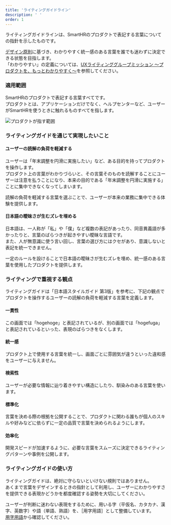 ```yaml
---
title: 'ライティングガイドライン'
description: ' '
order: 1
---
```


ライティングガイドラインは、SmartHRのプロダクトで表記する言葉についての指針を示したものです。

[デザイン原則](/products/principles/)に基づき、わかりやすく統一感のある言葉を誰でも迷わずに決定できる状態を目指します。  
「わかりやすい」の定義については、[UXライティンググループミッション 〜プロダクトを、もっとわかりやすく〜](https://smarthr-inc.docbase.io/posts/2138204)を参照してください。

### 適用範囲
SmartHRのプロダクトで表記する言葉すべてです。  
プロダクトとは、アプリケーションだけでなく、ヘルプセンターなど、ユーザーがSmartHRを使うときに触れるものすべてを指します。

![プロダクトが指す範囲](./images/Contents_Concept.png)

### ライティングガイドを通じて実現したいこと
#### ユーザーの読解の負荷を軽減する
ユーザーは「年末調整を円滑に実施したい」など、ある目的を持ってプロダクトを操作します。  
プロダクト上の言葉がわかりづらいと、その言葉そのものを読解することにユーザーは注意を払うことになり、本来の目的である「年末調整を円滑に実施する」ことに集中できなくなってしまいます。

読解の負荷を軽減する言葉を選ぶことで、ユーザーが本来の業務に集中できる体験を提供します。

#### 日本語の曖昧さが生むズレを埋める
日本語は、一人称が「私」や「僕」など複数の表記があったり、同音異義語が多かったりと、言葉のばらつきが起きやすい曖昧な言語です。  
また、人が無意識に使う言い回し、言葉の選び方にはクセがあり、意識しないと表記を統一できません。

一定のルールを設けることで日本語の曖昧さが生むズレを埋め、統一感のある言葉を使用したプロダクトを提供します。

### ライティングで重視する観点
<!-- textlint-disable -->

ライティングガイドは「日本語スタイルガイド 第3版」を参考に、下記の観点でプロダクトを操作するユーザーの読解の負荷を軽減する言葉を定義します。

<!-- textlint-enable -->
#### 一貫性
この画面では「hogehoge」と表記されているが、別の画面では「hogefuga」と表記されているといった、表現のばらつきをなくします。
#### 統一感
プロダクト上で使用する言葉を統一し、画面ごとに雰囲気が違うといった違和感をユーザーに与えません。
#### 検索性
ユーザーが必要な情報に辿り着きやすい構造にしたり、馴染みのある言葉を使います。
#### 標準化
言葉を決める際の根拠を公開することで、プロダクトに関わる誰もが個人のスキルや好みなどに依らずに一定の品質で言葉を決められるようにします。
#### 効率化
開発スピードが加速するように、必要な言葉をスムーズに決定できるライティングパターンや事例を公開します。

### ライティングガイドの使い方
ライティングガイドは、絶対に守らないといけない規則ではありません。  
あくまで言葉をデザインするときの指針として利用し、ユーザーにわかりやすさを提供できる表現かどうかを都度確認する姿勢を大切にしてください。

ユーザーが判断に迷わない表現をするために、用いる字（平仮名、カタカナ、漢字、英数字）や語（単語、熟語）を、［用字用語］として整備しています。  
[用字用語](https://smarthr.design/products/contents/idiomatic-usage/)から確認してください。
